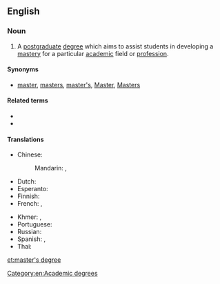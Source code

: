 ==English==

===Noun===
{{wikipedia}}
{{en-noun|sg=[[master]]'s [[degree]]}}

# A [[postgraduate]] [[degree]] which aims to assist students in developing a [[mastery]] for a particular [[academic]] field or [[profession]].

====Synonyms====
* [[master]], [[masters]], [[master's]], [[Master]], [[Masters]]

====Related terms====
* {{l|en|magister}}
* {{l|en|master's thesis}}

====Translations====
{{trans-top|postgraduate degree}}
* Chinese:
*: Mandarin: {{t-|cmn|碩士|sc=Hani}}, {{t-|cmn|硕士|tr=shuòshì|sc=Hani}}
* Dutch: {{t+|nl|master|m}}
* Esperanto: {{t-|eo|magistro}}
* Finnish: {{t-|fi|maisterintutkinto}}
* French: {{t+|fr|master|m}}, {{t+|fr|maîtrise|f}}
{{trans-mid}}
* Khmer: {{t-|km|អនុបណ្ឌិត|tr=ak nu ban dit|sc=Khmr}}, {{t-|km|បរិញ្ញាទោ|tr=pak ri nha toh|sc=Khmr}}
* Portuguese: {{t+|pt|mestrado|m}}
* Russian: {{t-|ru|степень магистра|f|tr=stépen' magístra}}
* Spanish: {{t-|es|maestría|f}},  {{t-|es|máster|m}}
* Thai: {{t-|th|ปริญญาโท|sc=Thai}}
{{trans-bottom}}

[[Category:en:Academic degrees]]

[[et:master's degree]]